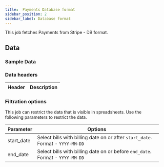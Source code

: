 ```yaml
---
title:  Payments Database format
sidebar_position: 2
sidebar_label: Database format
---
```


This job fetches Payments from Stripe - DB format. 

<AddJob
  template="gsheet_stripe_db_get_payments" 
/>

## Data

### Sample Data

<Gsheet 
src="https://docs.google.com/spreadsheets/d/1yiCWVI4oGzIPUBR2Emm2YJGfpisbRnxShpuFw1MVqzE/edit#gid=1433025916"/>


### Data headers 

| Header           | Description                                              |
|------------------|----------------------------------------------------------|




### Filtration options 

This job can restrict the data that is visible in spreadsheets. Use the following parameters to restrict the data.

| Parameter | Options |
|----|----|
| start_date | Select bills with billing date on or after `start_date`. Format - `YYYY-MM-DD` |
| end_date | Select bills with billing date on or before `end_date`. Format - `YYYY-MM-DD` |

